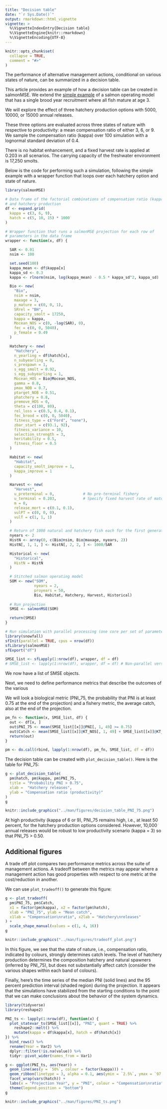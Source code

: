 ```yaml
---
title: "Decision table"
date: "`r Sys.Date()`"
output: rmarkdown::html_vignette
vignette: >
  %\VignetteIndexEntry{Decision table}
  %\VignetteEngine{knitr::rmarkdown}
  %\VignetteEncoding{UTF-8}
---
```


```r
knitr::opts_chunk$set(
  collapse = TRUE,
  comment = "#>"
)
```


The performance of alternative management actions, conditional on various states of nature, can be summarized in a decision table.

This article provides an example of how a decision table can be created in salmonMSE.
We extend the [simple example](../articles/example.html) of a salmon operating model that has a single brood year recruitment where all fish mature at age 3.

We will explore the effect of three hatchery production options with 5000, 10000, or 15000 annual releases.

These three options are evaluated across three states of nature with respective to productivity: a mean compensation ratio of either 3, 6, or 9. We sample the compensation ratio (kappa) over 100 simulation with a lognormal standard deviation of 0.4.

There is no habitat enhancement, and a fixed harvest rate is applied at 0.203 in all scenarios. The carrying capacity of the freshwater environment is 17,250 smolts.

Below is the code for performing such a simulation, following the simple example with a wrapper function that loops over each hatchery option and state of nature.

```r
library(salmonMSE)

# Data frame of the factorial combinations of compensation ratio (kappa)
# and hatchery production
df <- expand.grid(
  kappa = c(3, 6, 9),
  hatch = c(5, 10, 15) * 1000
)

# Wrapper function that runs a salmonMSE projection for each row of
# parameters in the data frame
wrapper <- function(x, df) {

  SAR <- 0.01
  nsim <- 100

  set.seed(100)
  kappa_mean <- df$kappa[x]
  kappa_sd <- 0.3
  kappa <- rlnorm(nsim, log(kappa_mean) - 0.5 * kappa_sd^2, kappa_sd)

  Bio <- new(
    "Bio",
    nsim = nsim,
    maxage = 3,
    p_mature = c(0, 0, 1),
    SRrel = "BH",
    capacity_smolt = 17250,
    kappa = kappa,
    Mocean_NOS = c(0, -log(SAR), 0),
    fec = c(0, 0, 5040),
    p_female = 0.49
  )

  Hatchery <- new(
    "Hatchery",
    n_yearling = df$hatch[x],
    n_subyearling = 0,
    s_prespawn = 1,
    s_egg_smolt = 0.92,
    s_egg_subyearling = 1,
    Mocean_HOS = Bio@Mocean_NOS,
    gamma = 0.8,
    pmax_NOB = 0.7,
    ptarget_NOB = 0.51,
    phatchery = 0.8,
    premove_HOS = 0,
    theta = c(100, 80),
    rel_loss = c(0.5, 0.4, 0.1),
    fec_brood = c(0, 0, 5040),
    fitness_type = c("Ford", "none"),
    zbar_start = c(93.1, 92),
    fitness_variance = 10,
    selection_strength = 3,
    heritability = 0.5,
    fitness_floor = 0.5
  )

  Habitat <- new(
    "Habitat",
    capacity_smolt_improve = 1,
    kappa_improve = 1
  )

  Harvest <- new(
    "Harvest",
    u_preterminal = 0,             # No pre-terminal fishery
    u_terminal = 0.203,            # Specify fixed harvest rate of mature fish
    m = 0,
    release_mort = c(0.1, 0.1),
    vulPT = c(0, 0, 0),
    vulT = c(1, 1, 1)
  )

  # Return of 1000 natural and hatchery fish each for the first generation
  nyears <- 2
  HistN <- array(0, c(Bio@nsim, Bio@maxage, nyears, 2))
  HistN[, 1, 1, ] <- HistN[, 2, 2, ] <- 1000/SAR

  Historical <- new(
    "Historical",
    HistN = HistN
  )

  # Stitched salmon operating model
  SOM <- new("SOM",
             nyears = 2,
             proyears = 50,
             Bio, Habitat, Hatchery, Harvest, Historical)
  
  # Run projection
  SMSE <- salmonMSE(SOM)

  return(SMSE)
}

# Run simulation with parallel processing (one core per set of parameters)
library(snowfall)
sfInit(parallel = TRUE, cpus = nrow(df))
sfLibrary(salmonMSE)
sfExport("df")

SMSE_list <- sfLapply(1:nrow(df), wrapper, df = df)
# SMSE_list <- lapply(1:nrow(df), wrapper, df = df) # Non-parallel version
```

We now have a list of SMSE objects.

Next, we need to define performance metrics that describe the outcomes of the various 

We will look a biological metric (PNI_75, the probability that PNI is at least 0.75 at the end of the projection) and a fishery metric, the average catch, also at the end of the projection.

```r
pm_fn <- function(x, SMSE_list, df) {
  out <- df[x, ]
  out$PNI_75 <- mean(SMSE_list[[x]]@PNI[, 1, 49] >= 0.75)
  out$Catch <- mean(SMSE_list[[x]]@KT_NOS[, 1, 49] + SMSE_list[[x]]@KT_NOS[, 1, 49])
  return(out)
}

pm <- do.call(rbind, lapply(1:nrow(df), pm_fn, SMSE_list, df = df))
```


The decision table can be created with `plot_decision_table()`. Here is the table for PNI_75:

```r
g <- plot_decision_table(
  pm$hatch, pm$kappa, pm$PNI_75, 
  title = "Probability PNI > 0.75",
  xlab =  "Hatchery releases", 
  ylab = "Compensation ratio (productivity)"
)
g
```

```r
knitr::include_graphics("../man/figures/decision_table_PNI_75.png")
```

At high productivity (kappa of 6 or 9), PNI_75 remains high, i.e., at least 50 percent, for the hatchery production options considered.
However, 10,000 annual releases would be robust to low productivity scenario (kappa = 3) so that PNI_75 > 0.50.

## Additional figures

A trade off plot compares two performance metrics across the suite of management actions. A tradeoff between the metrics may appear where a management action has good properties with respect to one metric at the cost/reduction in another.

We can use `plot_tradeoff()` to generate this figure:

```r
g <- plot_tradeoff(
  pm$PNI_75, pm$Catch,
  x1 = factor(pm$kappa), x2 = factor(pm$hatch), 
  xlab = "PNI_75", ylab = "Mean catch",
  x1lab = "Compensation\nratio", x2lab = "Hatchery\nreleases"
) +
  scale_shape_manual(values = c(1, 4, 16))
g
```

```r
knitr::include_graphics("../man/figures/tradeoff_plot.png")
```

In this figure, we see that the state of nature, i.e., compensation ratio, indicated by colours, strongly determines catch levels.
The level of hatchery production determines the composition hatchery and natural spawners (inferred by PNI_75), but does not substantially affect catch (consider the various shapes within each band of colours).

Finally, here's the time series of the median PNI (solid lines) and the 95 percent prediction interval (shaded region) during the projection. It appears that the simulations have stabilized from the starting conditions to the point that we can make conclusions about the behavior of the system dynamics.

```r
library(tidyverse)
library(reshape2)

PNI_ts <- lapply(1:nrow(df), function(x) {
  plot_statevar_ts(SMSE_list[[x]], "PNI", quant = TRUE) %>%
    reshape2::melt() %>%
    mutate(kappa = df$kappa[x], hatch = df$hatch[x])
}) %>%
  bind_rows() %>%
  rename(Year = Var2) %>%
  dplyr::filter(!is.na(value)) %>%
  tidyr::pivot_wider(names_from = Var1)

g <- ggplot(PNI_ts, aes(Year)) +
  geom_line(aes(y = `50%`, colour = factor(kappa))) +
  geom_ribbon(linetype = 3, alpha = 0.1, aes(ymin = `2.5%`, ymax = `97.5%`, fill = factor(kappa))) +
  facet_wrap(vars(hatch)) +
  labs(x = "Projection Year", y = "PNI", colour = "Compensation\nratio", fill = "Compensation\nratio") +
  theme(legend.position = "bottom")
g
```

```r
knitr::include_graphics("../man/figures/PNI_ts.png")
```

